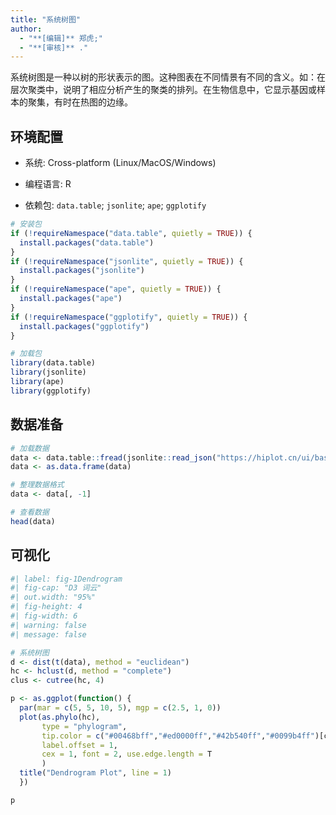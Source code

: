 ```yaml
---
title: "系统树图"
author:
  - "**[编辑]** 郑虎;"
  - "**[审核]** ."
---
```


系统树图是一种以树的形状表示的图。这种图表在不同情景有不同的含义。如：在层次聚类中，说明了相应分析产生的聚类的排列。在生物信息中，它显示基因或样本的聚集，有时在热图的边缘。

## 环境配置

-   系统: Cross-platform (Linux/MacOS/Windows)

-   编程语言: R

-   依赖包: `data.table`; `jsonlite`; `ape`; `ggplotify`

```r
# 安装包
if (!requireNamespace("data.table", quietly = TRUE)) {
  install.packages("data.table")
}
if (!requireNamespace("jsonlite", quietly = TRUE)) {
  install.packages("jsonlite")
}
if (!requireNamespace("ape", quietly = TRUE)) {
  install.packages("ape")
}
if (!requireNamespace("ggplotify", quietly = TRUE)) {
  install.packages("ggplotify")
}

# 加载包
library(data.table)
library(jsonlite)
library(ape)
library(ggplotify)
```

## 数据准备

```r
# 加载数据
data <- data.table::fread(jsonlite::read_json("https://hiplot.cn/ui/basic/dendrogram/data.json")$exampleData$textarea[[1]])
data <- as.data.frame(data)

# 整理数据格式
data <- data[, -1]

# 查看数据
head(data)
```

## 可视化

```r
#| label: fig-1Dendrogram
#| fig-cap: "D3 词云"
#| out.width: "95%"
#| fig-height: 4
#| fig-width: 6
#| warning: false
#| message: false

# 系统树图
d <- dist(t(data), method = "euclidean")
hc <- hclust(d, method = "complete")
clus <- cutree(hc, 4)

p <- as.ggplot(function() {
  par(mar = c(5, 5, 10, 5), mgp = c(2.5, 1, 0))
  plot(as.phylo(hc),
       type = "phylogram",
       tip.color = c("#00468bff","#ed0000ff","#42b540ff","#0099b4ff")[clus], 
       label.offset = 1,
       cex = 1, font = 2, use.edge.length = T
       )
  title("Dendrogram Plot", line = 1)
  })

p
```


